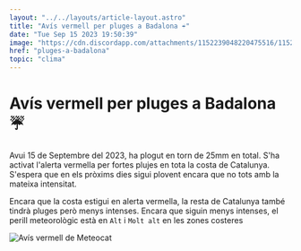 ```yaml
---
layout: "../../layouts/article-layout.astro"
title: "Avís vermell per pluges a Badalona ☔"
date: "Tue Sep 15 2023 19:50:39"
image: "https://cdn.discordapp.com/attachments/1152239048220475516/1152239114821832757/avisvermell.webp"
href: "pluges-a-badalona"
topic: "clima"
---
```


# Avís vermell per pluges a Badalona ☔ 

Avui 15 de Septembre del 2023, ha plogut en torn de 25mm en total. S'ha activat l'alerta vermella per fortes plujes en tota la costa de Catalunya. 
S'espera que en els pròxims dies sigui plovent encara que no tots amb la mateixa intensitat. 

Encara que la costa estigui en alerta vermella, la resta de Catalunya també tindrà pluges però menys intenses. Encara que siguin menys intenses, el perill meteorològic està en `Alt` i `Molt alt` en les zones costeres

<img src="https://cdn.discordapp.com/attachments/1152239048220475516/1152239114821832757/avisvermell.webp" alt="Avís vermell de Meteocat" />
